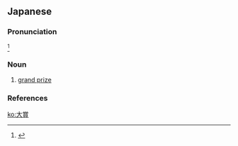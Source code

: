 ==Japanese==
{{ja-kanjitab|たい|しょう|yomi=o}}

===Pronunciation===
{{ja-accent-common|h|た|いしょう}}<ref>{{R:NHK Hatsuon}}</ref>

===Noun===
{{ja-noun|たいしょう}}

# [[grand prize]]

===References===
<references/>

[[ko:大賞]]